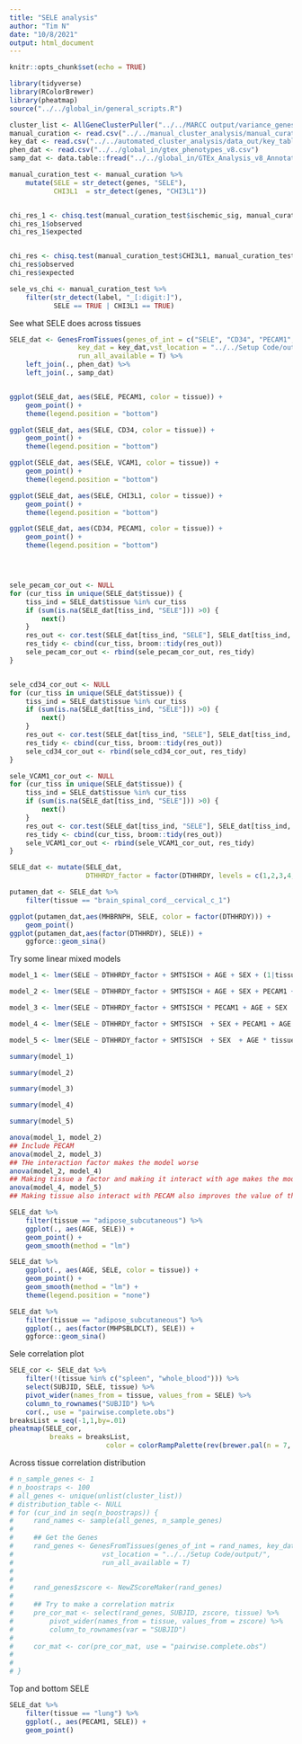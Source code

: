 ```yaml
---
title: "SELE analysis"
author: "Tim N"
date: "10/8/2021"
output: html_document
---
```


```r
knitr::opts_chunk$set(echo = TRUE)
```

```r
library(tidyverse)
library(RColorBrewer)
library(pheatmap)
source("../../global_in/general_scripts.R")
```

```r
cluster_list <- AllGeneClusterPuller("../../MARCC output/variance_genes_kendall/")
manual_curation <- read.csv("../../manual_cluster_analysis/manual_curation.csv")
key_dat <- read.csv("../../automated_cluster_analysis/data_out/key_table.csv")
phen_dat <- read.csv("../../global_in/gtex_phenotypes_v8.csv")
samp_dat <- data.table::fread("../../global_in/GTEx_Analysis_v8_Annotations_SampleAttributesDS.txt")
```

```r
manual_curation_test <- manual_curation %>%
    mutate(SELE = str_detect(genes, "SELE"),
           CHI3L1  = str_detect(genes, "CHI3L1"))


chi_res_1 <- chisq.test(manual_curation_test$ischemic_sig, manual_curation_test$SELE)
chi_res_1$observed
chi_res_1$expected


chi_res <- chisq.test(manual_curation_test$CHI3L1, manual_curation_test$SELE)
chi_res$observed
chi_res$expected

sele_vs_chi <- manual_curation_test %>%
    filter(str_detect(label, "_[:digit:]"),
           SELE == TRUE | CHI3L1 == TRUE)

```
See what SELE does across tissues
```r
SELE_dat <- GenesFromTissues(genes_of_int = c("SELE", "CD34", "PECAM1", "VCAM1", "CHI3L1"),
                 key_dat = key_dat,vst_location = "../../Setup Code/output/",
                 run_all_available = T) %>%
    left_join(., phen_dat) %>%
    left_join(., samp_dat)


ggplot(SELE_dat, aes(SELE, PECAM1, color = tissue)) +
    geom_point() +
    theme(legend.position = "bottom")

ggplot(SELE_dat, aes(SELE, CD34, color = tissue)) +
    geom_point() +
    theme(legend.position = "bottom")

ggplot(SELE_dat, aes(SELE, VCAM1, color = tissue)) +
    geom_point() +
    theme(legend.position = "bottom")

ggplot(SELE_dat, aes(SELE, CHI3L1, color = tissue)) +
    geom_point() +
    theme(legend.position = "bottom")

ggplot(SELE_dat, aes(CD34, PECAM1, color = tissue)) +
    geom_point() +
    theme(legend.position = "bottom")




sele_pecam_cor_out <- NULL
for (cur_tiss in unique(SELE_dat$tissue)) {
    tiss_ind = SELE_dat$tissue %in% cur_tiss
    if (sum(is.na(SELE_dat[tiss_ind, "SELE"])) >0) {
        next()
    }
    res_out <- cor.test(SELE_dat[tiss_ind, "SELE"], SELE_dat[tiss_ind, "PECAM1"])
    res_tidy <- cbind(cur_tiss, broom::tidy(res_out))
    sele_pecam_cor_out <- rbind(sele_pecam_cor_out, res_tidy)
}


sele_cd34_cor_out <- NULL
for (cur_tiss in unique(SELE_dat$tissue)) {
    tiss_ind = SELE_dat$tissue %in% cur_tiss
    if (sum(is.na(SELE_dat[tiss_ind, "SELE"])) >0) {
        next()
    }
    res_out <- cor.test(SELE_dat[tiss_ind, "SELE"], SELE_dat[tiss_ind, "CD34"])
    res_tidy <- cbind(cur_tiss, broom::tidy(res_out))
    sele_cd34_cor_out <- rbind(sele_cd34_cor_out, res_tidy)
}

sele_VCAM1_cor_out <- NULL
for (cur_tiss in unique(SELE_dat$tissue)) {
    tiss_ind = SELE_dat$tissue %in% cur_tiss
    if (sum(is.na(SELE_dat[tiss_ind, "SELE"])) >0) {
        next()
    }
    res_out <- cor.test(SELE_dat[tiss_ind, "SELE"], SELE_dat[tiss_ind, "VCAM1"])
    res_tidy <- cbind(cur_tiss, broom::tidy(res_out))
    sele_VCAM1_cor_out <- rbind(sele_VCAM1_cor_out, res_tidy)
}

SELE_dat <- mutate(SELE_dat,
                   DTHHRDY_factor = factor(DTHHRDY, levels = c(1,2,3,4,0)))

putamen_dat <- SELE_dat %>%
    filter(tissue == "brain_spinal_cord__cervical_c_1")

ggplot(putamen_dat,aes(MHBRNPH, SELE, color = factor(DTHHRDY))) +
    geom_point()
ggplot(putamen_dat,aes(factor(DTHHRDY), SELE)) +
    ggforce::geom_sina()
```
Try some linear mixed models
```r
model_1 <- lmer(SELE ~ DTHHRDY_factor + SMTSISCH + AGE + SEX + (1|tissue) + (1|SUBJID), data = SELE_dat)

model_2 <- lmer(SELE ~ DTHHRDY_factor + SMTSISCH + AGE + SEX + PECAM1 + (1|tissue) + (1|SUBJID), data = SELE_dat)

model_3 <- lmer(SELE ~ DTHHRDY_factor + SMTSISCH * PECAM1 + AGE + SEX  + (1|tissue) + (1|SUBJID), data = SELE_dat)

model_4 <- lmer(SELE ~ DTHHRDY_factor + SMTSISCH  + SEX + PECAM1 + AGE * tissue + (1|SUBJID), data = SELE_dat)

model_5 <- lmer(SELE ~ DTHHRDY_factor + SMTSISCH  + SEX  + AGE * tissue * PECAM1 + (1|SUBJID), data = SELE_dat)

summary(model_1)

summary(model_2)

summary(model_3)

summary(model_4)

summary(model_5)

anova(model_1, model_2)
## Include PECAM
anova(model_2, model_3)
## THe interaction factor makes the model worse
anova(model_2, model_4)
## Making tissue a factor and making it interact with age makes the model better
anova(model_4, model_5)
## Making tissue also interact with PECAM also improves the value of the tissue

SELE_dat %>%
    filter(tissue == "adipose_subcutaneous") %>%
    ggplot(., aes(AGE, SELE)) +
    geom_point() +
    geom_smooth(method = "lm")

SELE_dat %>%
    ggplot(., aes(AGE, SELE, color = tissue)) +
    geom_point() +
    geom_smooth(method = "lm") +
    theme(legend.position = "none")

SELE_dat %>%
    filter(tissue == "adipose_subcutaneous") %>%
    ggplot(., aes(factor(MHPSBLDCLT), SELE)) +
    ggforce::geom_sina()


```
Sele correlation plot
```r
SELE_cor <- SELE_dat %>%
    filter(!(tissue %in% c("spleen", "whole_blood"))) %>%
    select(SUBJID, SELE, tissue) %>%
    pivot_wider(names_from = tissue, values_from = SELE) %>%
    column_to_rownames("SUBJID") %>%
    cor(., use = "pairwise.complete.obs")
breaksList = seq(-1,1,by=.01)
pheatmap(SELE_cor,
          breaks = breaksList,
                        color = colorRampPalette(rev(brewer.pal(n = 7, name = "RdYlBu")))(length(breaksList)))

```

Across tissue correlation distribution
```r
# n_sample_genes <- 1
# n_boostraps <- 100
# all_genes <- unique(unlist(cluster_list))
# distribution_table <- NULL
# for (cur_ind in seq(n_boostraps)) {
#     rand_names <- sample(all_genes, n_sample_genes)
#     
#     ## Get the Genes
#     rand_genes <- GenesFromTissues(genes_of_int = rand_names, key_dat = key_dat,
#                      vst_location = "../../Setup Code/output/",
#                      run_all_available = T)
#     
#     
#     rand_genes$zscore <- NewZScoreMaker(rand_genes)
#     
#     ## Try to make a correlation matrix
#     pre_cor_mat <- select(rand_genes, SUBJID, zscore, tissue) %>%
#         pivot_wider(names_from = tissue, values_from = zscore) %>%
#         column_to_rownames(var = "SUBJID")
#     
#     cor_mat <- cor(pre_cor_mat, use = "pairwise.complete.obs")
#     
# 
# }
```

Top and bottom SELE
```r
SELE_dat %>%
    filter(tissue == "lung") %>%
    ggplot(., aes(PECAM1, SELE)) +
    geom_point()
```

